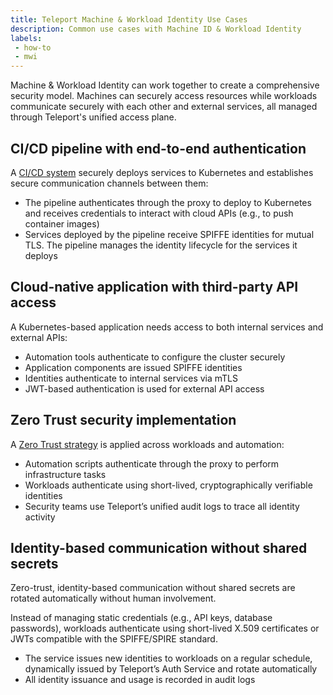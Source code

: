 ```yaml
---
title: Teleport Machine & Workload Identity Use Cases
description: Common use cases with Machine ID & Workload Identity
labels:
 - how-to
 - mwi
---
```


Machine & Workload Identity can work together to create a comprehensive security model. Machines can securely access resources while workloads communicate securely with each other and external services, 
all managed through Teleport's unified access plane.

## CI/CD pipeline with end-to-end authentication

A [CI/CD system](../mwi-use-cases/mwi-ci-cd.mdx) securely deploys services to Kubernetes and establishes secure communication channels between them:

- The pipeline authenticates through the proxy to deploy to Kubernetes and receives credentials to interact with cloud APIs (e.g., to push container images)
- Services deployed by the pipeline receive SPIFFE identities for mutual TLS. The pipeline manages the identity lifecycle for the services it deploys

## Cloud-native application with third-party API access

A Kubernetes-based application needs access to both internal services and external APIs:

- Automation tools authenticate to configure the cluster securely
- Application components are issued SPIFFE identities
- Identities authenticate to internal services via mTLS
- JWT-based authentication is used for external API access

## Zero Trust security implementation

A [Zero Trust strategy](../workload-identity/getting-started.mdx) is applied across workloads and automation:

- Automation scripts authenticate through the proxy to perform infrastructure tasks
- Workloads authenticate using short-lived, cryptographically verifiable identities
- Security teams use Teleport’s unified audit logs to trace all identity activity

## Identity-based communication without shared secrets

Zero-trust, identity-based communication without shared secrets are rotated automatically without human involvement.

Instead of managing static credentials (e.g., API keys, database passwords), workloads authenticate using short-lived X.509 certificates or JWTs compatible with the SPIFFE/SPIRE standard.

- The service issues new identities to workloads on a regular schedule, dynamically issued by Teleport’s Auth Service and rotate automatically
- All identity issuance and usage is recorded in audit logs